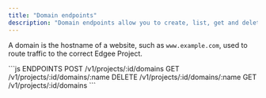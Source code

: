 ```yaml
---
title: "Domain endpoints"
description: "Domain endpoints allow you to create, list, get and delete Domains for a project."
---
```


A domain is the hostname of a website, such as `www.example.com`, used to route traffic to the correct Edgee Project.


<RequestExample>
```js ENDPOINTS
POST /v1/projects/:id/domains
GET /v1/projects/:id/domains/:name
DELETE /v1/projects/:id/domains/:name 
GET /v1/projects/:id/domains
```
</RequestExample>


